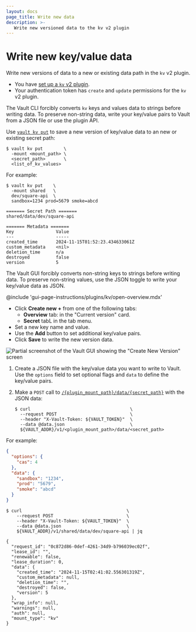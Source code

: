 ```yaml
---
layout: docs
page_title: Write new data
description: >-
   Write new versioned data to the kv v2 plugin
---
```


# Write new key/value data

Write new versions of data to a new or existing data path in the `kv` v2 plugin.

<Tip title="Assumptions">

- You have [set up a `kv` v2 plugin](/vault/docs/secrets/kv/kv-v2/setup). 
- Your authentication token has `create` and `update` permissions for the `kv`
  v2 plugin.

</Tip>

<Tabs>

<Tab heading="CLI" group="cli">

<Note>

The Vault CLI forcibly converts `kv` keys and values data to strings before
writing data. To preserve non-string data, write your key/value pairs to Vault
from a JSON file or use the plugin API.

</Note>

Use [`vault kv put`](/vault/docs/command/kv/put) to save a new version of
key/value data to an new or existing secret path:

```shell-session
$ vault kv put        \
  -mount <mount_path> \
  <secret_path>       \
  <list_of_kv_values>
```

For example:

<CodeBlockConfig hideClipboard="true">

```shell-session
$ vault kv put    \
  -mount shared   \
  dev/square-api  \
  sandbox=1234 prod=5679 smoke=abcd

======= Secret Path =======
shared/data/dev/square-api

======= Metadata =======
Key                Value
---                -----
created_time       2024-11-15T01:52:23.434633061Z
custom_metadata    <nil>
deletion_time      n/a
destroyed          false
version            5
```

</CodeBlockConfig>

</Tab>

<Tab heading="GUI" group="gui">

The Vault GUI forcibly converts non-string keys to strings before writing data.
To preserve non-string values, use the JSON toggle to write your key/value data
as JSON.

@include 'gui-page-instructions/plugins/kv/open-overview.mdx'

- Click **Create new +** from one of the following tabs:
    - **Overview** tab: in the "Current version" card.
    - **Secret** tabL in the tab menu.
- Set a new key name and value.
- Use the **Add** button to set additional key/value pairs.
- Click **Save** to write the new version data.

![Partial screenshot of the Vault GUI showing the "Create New Version" screen](/img/gui/kv/write-data.png)

</Tab>

<Tab heading="API" group="api">

1. Create a JSON file with the key/value data you want to write to Vault. Use
the `options` field to set optional flags and `data` to define the key/value
pairs.

1. Make a `POST` call to
   [`/{plugin_mount_path}/data/{secret_path}`](/vault/api-docs/secret/kv/kv-v2#create-update-secret)
   with the JSON data:
    ```shell-session
    $ curl                                      \
      --request POST                            \
      --header "X-Vault-Token: ${VAULT_TOKEN}"  \
      --data @data.json                         \
      ${VAULT_ADDR}/v1/<plugin_mount_path>/data/<secret_path>
    ```


For example:


<CodeBlockConfig hideClipboard="true">

```json
{
  "options": {
    "cas": 4
  },
  "data": {
    "sandbox": "1234",
    "prod": "5679",
    "smoke": "abcd"
  }
}
```

</CodeBlockConfig>

<CodeBlockConfig hideClipboard="true">

```shell-session
$ curl                                        \
    --request POST                            \
    --header "X-Vault-Token: ${VAULT_TOKEN}"  \
    --data @data.json                         \
    ${VAULT_ADDR}/v1/shared/data/dev/square-api | jq

{
  "request_id": "0c872d86-0def-4261-34d9-b796039ec02f",
  "lease_id": "",
  "renewable": false,
  "lease_duration": 0,
  "data": {
    "created_time": "2024-11-15T02:41:02.556301319Z",
    "custom_metadata": null,
    "deletion_time": "",
    "destroyed": false,
    "version": 5
  },
  "wrap_info": null,
  "warnings": null,
  "auth": null,
  "mount_type": "kv"
}
```

</CodeBlockConfig>

</Tab>

</Tabs>
